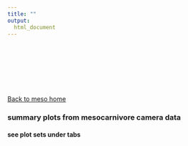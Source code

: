 ```yaml
---
title: ""
output: 
  html_document
---
```


<br><br><br><br><br><br/>


[Back to meso home](https://fieldofhats.github.io/MesoResultsHomePage/ )

### summary plots from mesocarnivore camera data

#### see plot sets under tabs




